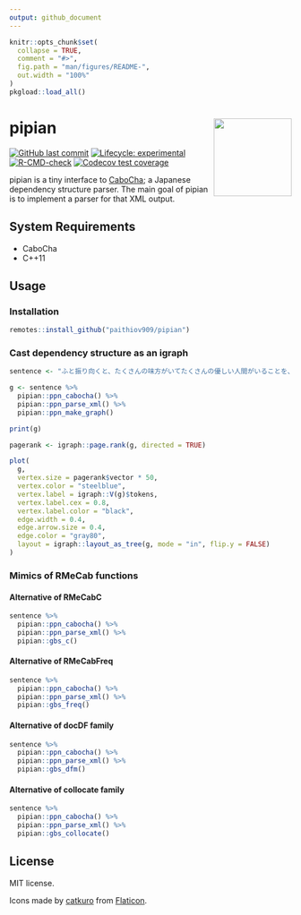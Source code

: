 ```yaml
---
output: github_document
---
```


<!-- README.md is generated from README.Rmd. Please edit that file -->

```r
knitr::opts_chunk$set(
  collapse = TRUE,
  comment = "#>",
  fig.path = "man/figures/README-",
  out.width = "100%"
)
pkgload::load_all()
```

# pipian <a href='https://paithiov909.github.io/pipian'><img src='man/figures/logo.png' align="right" height="139" /></a>

<!-- badges: start -->
[![GitHub last commit](https://img.shields.io/github/last-commit/paithiov909/pipian)](#)
[![Lifecycle: experimental](https://img.shields.io/badge/lifecycle-experimental-orange.svg)](https://lifecycle.r-lib.org/articles/stages.html#experimental)
[![R-CMD-check](https://github.com/paithiov909/pipian/actions/workflows/check.yml/badge.svg)](https://github.com/paithiov909/pipian/actions/workflows/check.yml)
[![Codecov test coverage](https://codecov.io/gh/paithiov909/pipian/branch/main/graph/badge.svg)](https://app.codecov.io/gh/paithiov909/pipian?branch=main)
<!-- badges: end -->

pipian is a tiny interface to [CaboCha](https://taku910.github.io/cabocha/); a Japanese dependency structure parser. The main goal of pipian is to implement a parser for that XML output.

## System Requirements

- CaboCha
- C++11

## Usage

### Installation

``` r
remotes::install_github("paithiov909/pipian")
```

### Cast dependency structure as an igraph

```r
sentence <- "ふと振り向くと、たくさんの味方がいてたくさんの優しい人間がいることを、わざわざ自分の誕生日が来ないと気付けない自分を奮い立たせながらも、毎日こんな、湖のようななんの引っ掛かりもない、落ちつき倒し、音一つも感じさせない人間でいれる方に憧れを持てたとある25歳の眩しき朝のことでした"

g <- sentence %>% 
  pipian::ppn_cabocha() %>% 
  pipian::ppn_parse_xml() %>% 
  pipian::ppn_make_graph()

print(g)
```

```r
pagerank <- igraph::page.rank(g, directed = TRUE)

plot(
  g,
  vertex.size = pagerank$vector * 50,
  vertex.color = "steelblue",
  vertex.label = igraph::V(g)$tokens,
  vertex.label.cex = 0.8,
  vertex.label.color = "black",
  edge.width = 0.4,
  edge.arrow.size = 0.4,
  edge.color = "gray80",
  layout = igraph::layout_as_tree(g, mode = "in", flip.y = FALSE)
)
```

### Mimics of RMeCab functions

#### Alternative of RMeCabC

```r
sentence %>% 
  pipian::ppn_cabocha() %>% 
  pipian::ppn_parse_xml() %>% 
  pipian::gbs_c()
```

#### Alternative of RMeCabFreq

```r
sentence %>% 
  pipian::ppn_cabocha() %>% 
  pipian::ppn_parse_xml() %>% 
  pipian::gbs_freq()
```

#### Alternative of docDF family

```r
sentence %>% 
  pipian::ppn_cabocha() %>% 
  pipian::ppn_parse_xml() %>% 
  pipian::gbs_dfm()
```

#### Alternative of collocate family

```r
sentence %>% 
  pipian::ppn_cabocha() %>% 
  pipian::ppn_parse_xml() %>% 
  pipian::gbs_collocate()
```

## License

MIT license.

Icons made by [catkuro](https://www.flaticon.com/authors/catkuro) from [Flaticon](https://www.flaticon.com/).
